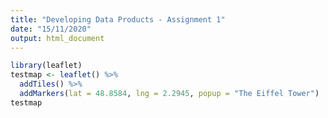---
title: "Developing Data Products - Assignment 1"
date: "15/11/2020"
output: html_document
---

```{r echo = FALSE, warning = FALSE, message = FALSE}
library(leaflet)
testmap <- leaflet() %>%
  addTiles() %>%
  addMarkers(lat = 48.8584, lng = 2.2945, popup = "The Eiffel Tower")
testmap
```